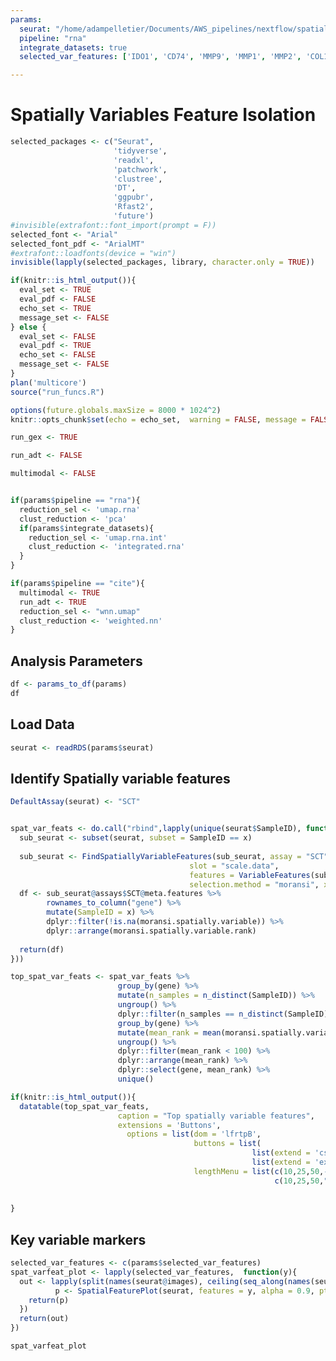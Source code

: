 ```yaml
---
params:
  seurat: "/home/adampelletier/Documents/AWS_pipelines/nextflow/spatial_downstream/results/NHP_lung/seurat/seurat_clustered.RDS"
  pipeline: "rna"
  integrate_datasets: true
  selected_var_features: ['IDO1', 'CD74', 'MMP9', 'MMP1', 'MMP2', 'COL1A1']

---
```


# Spatially Variables Feature Isolation

```r

selected_packages <- c("Seurat",
                       'tidyverse',
                       'readxl',
                       'patchwork',
                       'clustree', 
                       'DT',
                       'ggpubr',
                       'Rfast2',
                       'future')
#invisible(extrafont::font_import(prompt = F))
selected_font <- "Arial"
selected_font_pdf <- "ArialMT"
#extrafont::loadfonts(device = "win")
invisible(lapply(selected_packages, library, character.only = TRUE))

if(knitr::is_html_output()){
  eval_set <- TRUE
  eval_pdf <- FALSE
  echo_set <- TRUE
  message_set <- FALSE
} else {
  eval_set <- FALSE
  eval_pdf <- TRUE
  echo_set <- FALSE
  message_set <- FALSE
}
plan('multicore')
source("run_funcs.R")

options(future.globals.maxSize = 8000 * 1024^2)
knitr::opts_chunk$set(echo = echo_set,  warning = FALSE, message = FALSE, fig.align = "center", eval = params$eval, fig.width = 10, cache.lazy = F)

```

```r

run_gex <- TRUE

run_adt <- FALSE

multimodal <- FALSE


if(params$pipeline == "rna"){
  reduction_sel <- 'umap.rna'
  clust_reduction <- 'pca'
  if(params$integrate_datasets){
    reduction_sel <- 'umap.rna.int'
    clust_reduction <- 'integrated.rna'
  }
}

if(params$pipeline == "cite"){
  multimodal <- TRUE
  run_adt <- TRUE
  reduction_sel <- "wnn.umap"
  clust_reduction <- 'weighted.nn'
}


```

## Analysis Parameters
```r

df <- params_to_df(params)
df
```

## Load Data
```r
seurat <- readRDS(params$seurat)

```

## Identify Spatially variable features
```r
DefaultAssay(seurat) <- "SCT"


spat_var_feats <- do.call("rbind",lapply(unique(seurat$SampleID), function(x){
  sub_seurat <- subset(seurat, subset = SampleID == x)
  
  sub_seurat <- FindSpatiallyVariableFeatures(sub_seurat, assay = "SCT", 
                                        slot = "scale.data", 
                                        features = VariableFeatures(sub_seurat)[1:1000],
                                        selection.method = "moransi", x.cuts = 100, y.cuts = 100, verbose = F)
  df <- sub_seurat@assays$SCT@meta.features %>%
        rownames_to_column("gene") %>%
        mutate(SampleID = x) %>%
        dplyr::filter(!is.na(moransi.spatially.variable)) %>%
        dplyr::arrange(moransi.spatially.variable.rank)
  
  return(df)
}))

top_spat_var_feats <- spat_var_feats %>%
                        group_by(gene) %>%
                        mutate(n_samples = n_distinct(SampleID)) %>%
                        ungroup() %>%
                        dplyr::filter(n_samples == n_distinct(SampleID)) %>%
                        group_by(gene) %>%
                        mutate(mean_rank = mean(moransi.spatially.variable.rank)) %>%
                        ungroup() %>%
                        dplyr::filter(mean_rank < 100) %>%
                        dplyr::arrange(mean_rank) %>%
                        dplyr::select(gene, mean_rank) %>%
                        unique()

if(knitr::is_html_output()){
  datatable(top_spat_var_feats,
                        caption = "Top spatially variable features",
                        extensions = 'Buttons',
                          options = list(dom = 'lfrtpB',
                                         buttons = list(
                                                      list(extend = 'csv', title = "spatially_variable_feats_across_samples"),
                                                      list(extend = 'excel', title = "spatially_variable_feats_across_samples")),
                                         lengthMenu = list(c(10,25,50,-1),
                                                           c(10,25,50,"All")))) 
  
  
} 

```

## Key variable markers
```r

selected_var_features <- c(params$selected_var_features)
spat_varfeat_plot <- lapply(selected_var_features,  function(y){
  out <- lapply(split(names(seurat@images), ceiling(seq_along(names(seurat@images))/ 2)), function(x){
          p <- SpatialFeaturePlot(seurat, features = y, alpha = 0.9, pt.size.factor = 2, max.cutoff = "q95")  + theme(legend.position = "none")
    return(p)
  })
  return(out)
})

spat_varfeat_plot



```